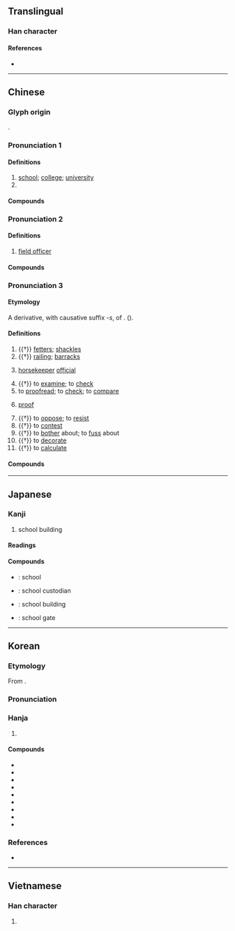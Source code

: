 {{character info}}
==Translingual==
{{stroke order|strokes=10}}

===Han character===
{{Han char|rn=75|rad=木|as=06|sn=10|four=40948|canj=DYCK|ids=⿰木交}}

====References====
* {{Han ref|kx=0522.250|dkj=14713|dj=0910.270|hdz=21205.080|uh=6821|ud=26657|bh=AED5|bd=44757}}

----

==Chinese==
{{zh-forms}}

===Glyph origin===
{{Han etym}}
{{Han compound|木|t1=tree|交|ls=psc|c1=s|c2=p}}.

===Pronunciation 1===
{{zh-pron
|m=xiào
|m-s=xiao4
|c=haau6
|h=pfs=káu
|j=xiau3
|md=hâu
|mn=hāu
|mn-t=hao6
|w=3hhiau
|mc=1
|oc=2
|cat=n,pn
}}

====Definitions====
{{zh-hanzi}}

# [[school]]; [[college]]; [[university]]
# {{surname|zh}}

====Compounds====
{{zh-der|fold=1|校服|校門|校董|校方|校歌|校工|校際|校紀|校刊|校曆|校旗|校企|校慶|校容|校舍|校外|校尉|校務|校訓|校園|校友|校長|校址|學校|女校|夜校|官校|姊妹校|創校|專校|同校|劇校|分校|村校|母校|校規|校友會|校譽|校徽|私校|校風|校花|校醫|男校|校訪|校區|校運|校隊|軍校|高校|離校|黨校|黌校|職校|補校|調校|在校|殺校}}

===Pronunciation 2===
{{zh-pron
|m=xiào
|c=gaau3
|md=háu
|mn=hāu/kàu
|mn-t=ga3
|dial=n
|cat=n
}}

====Definitions====
{{zh-hanzi}}

# {{lb|zh|military}} [[field officer]]

====Compounds====
{{zh-der|fold=1|上校|中校|少校|小校|步兵校尉|司隸校尉|將校|校官}}

===Pronunciation 3===
{{zh-pron
|m=jiào
|c=gaau3
|h=pfs=káu
|md=gáu
|mn=kàu/kà
|mn_note=kàu - literary; kà - vernacular
|mn-t=ga3
|w=2kau,2jiau
|w_note=2kau - vernacular; 2jiau - literary
|mc=2
|oc=1
|dial=n
|cat=n,v
}}

====Etymology====
A derivative,  with causative suffix -''s'', of {{och-l|交}}. ({{zh-ref|Schuessler, 2007}}).

====Definitions====
{{zh-hanzi}}

# {{†}} [[fetters]]; [[shackles]]
# {{†}} [[railing]]; [[barracks]]
# {{lb|zh|historical}} [[horse]][[keeper]] [[official]]
# {{†}} to [[examine]]; to [[check]]
# to [[proofread]]; to [[check]]; to [[compare]]
# {{lb|zh|printing}} [[proof]]
# {{†}} to [[oppose]]; to [[resist]]
# {{†}} to [[contest]]
# {{†}} to [[bother]] about; to [[fuss]] about
# {{†}} to [[decorate]]
# {{†}} to [[calculate]]

====Compounds====
{{zh-der|fold=1|校對|校正|校改|校訂|校書|校勘|校讎/校雠|校準|校實|參校|校閱|讎校/雠校|女校尉|循名校實|屨校|女校書|校獵|摸金校尉|校理|校對員|戶口校正|檢校|校場|校人|比校|校本|校綴|校樣|校勘學|校稿|校點|校書郎|校讎|校計|校尉|犯而不校|讎校|考校|銖銖校量|鉤校|覆校}}

----

==Japanese==

===Kanji===
{{ja-kanji|grade=1|rs=木06}}

# school building

====Readings====
{{ja-readings
|goon=きょう, ぎょう
|kanon=こう
|kun=かせ-
}}

====Compounds====
* {{ja-r|学校|がっこう}}: school
* {{ja-r|校僕|こうぼく}}: school custodian
* {{ja-r|校舎|こうしゃ}}: school building
* {{ja-r|校門|こうもん}}: school gate

----

==Korean==

===Etymology===
From {{der|ko|ltc|sort=교|-}} {{ltc-l|校|id=2}}. 

{{collapse|
* {{hanja-dongguk|교ᇢ〮|kyów}}
* {{hanja-hunmong|교〯|kyǒ|儒學#상34A|hun=ᄒᆞᆨ〮다ᇰ 교〯}}
* {{hanja-sinjeung|&nbsp;교|kyo|hun=견훌 교}}
|Historical readings
|bg=#FFFFFF}}

===Pronunciation===
{{ko-hanja-pron|교|l=y}}

===Hanja===
{{ko-hanja-search}}
{{ko-hanja|학교|교}}

# {{hanja form of|교|[[school]]; [[educational]] [[establishment]]}}

====Compounds====
{{der-top3|Compounds}}
* {{ko-l|교문|[[school]] [[gate]]|校門}}
* {{ko-l|교장|the [[principal]] of a school|校長}}
* {{ko-l|등교|[[attendance]] at school|登校}}
* {{ko-l|교우|[[alumnus]]|校友}}
* {{ko-l|학교|[[school]]|學校}}
* {{ko-l|교복|[[school uniform]]|校服}}
* {{ko-l|고교|[[high school]]|高校}}
* {{ko-l|모교|[[alma mater]]|母校}}
* {{ko-l|대학교|[[university]]|大學校}}
{{der-bottom}}

===References===
* {{R:hanjadoc|4969}}

----

==Vietnamese==

===Han character===
{{vi-readings|reading=hiệu, chò, giâu, giáo, hào|rs=木06}}

# {{rfdef|vi|sort=木06}}